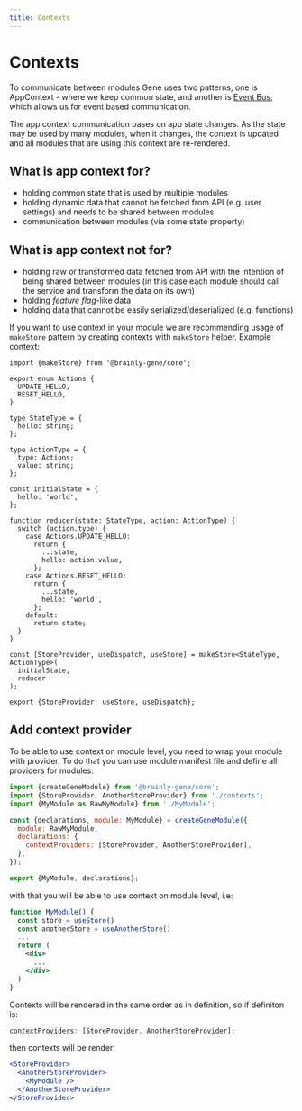 ```yaml
---
title: Contexts
---
```


# Contexts

To communicate between modules Gene uses two patterns, one is AppContext - where we keep common state,
and another is [Event Bus](/gene/eventBus), which allows us for event based communication.

The app context communication bases on app state changes. As the state may be used by many modules, when it changes,
the context is updated and all modules that are using this context are re-rendered.

## What is app context for?
- holding common state that is used by multiple modules
- holding dynamic data that cannot be fetched from API (e.g. user settings) and needs to be shared between modules
- communication between modules (via some state property)

## What is app context **not** for?
- holding raw or transformed data fetched from API with the intention of being shared between modules
(in this case each module should call the service and transform the data on its own)
- holding _feature flag_-like data
- holding data that cannot be easily serialized/deserialized (e.g. functions)


If you want to use context in your module we are recommending usage of `makeStore` pattern by creating contexts with `makeStore` helper.
Example context:

```tsx
import {makeStore} from '@brainly-gene/core';

export enum Actions {
  UPDATE_HELLO,
  RESET_HELLO,
}

type StateType = {
  hello: string;
};

type ActionType = {
  type: Actions;
  value: string;
};

const initialState = {
  hello: 'world',
};

function reducer(state: StateType, action: ActionType) {
  switch (action.type) {
    case Actions.UPDATE_HELLO:
      return {
        ...state,
        hello: action.value,
      };
    case Actions.RESET_HELLO:
      return {
        ...state,
        hello: 'world',
      };
    default:
      return state;
  }
}

const [StoreProvider, useDispatch, useStore] = makeStore<StateType, ActionType>(
  initialState,
  reducer
);

export {StoreProvider, useStore, useDispatch};
```

## Add context provider

To be able to use context on module level, you need to wrap your module with provider. To do that you can use module manifest file and define
all providers for modules:

```jsx
import {createGeneModule} from '@brainly-gene/core';
import {StoreProvider, AnotherStoreProvider} from './contexts';
import {MyModule as RawMyModule} from './MyModule';

const {declarations, module: MyModule} = createGeneModule({
  module: RawMyModule,
  declarations: {
    contextProviders: [StoreProvider, AnotherStoreProvider],
  },
});

export {MyModule, declarations};
```

with that you will be able to use context on module level, i.e:

```jsx
function MyModule() {
  const store = useStore()
  const anotherStore = useAnotherStore()
  ...
  return (
    <div>
      ...
    </div>
  )
}
```

Contexts will be rendered in the same order as in definition, so if definiton is:

```jsx
contextProviders: [StoreProvider, AnotherStoreProvider];
```

then contexts will be render:

```jsx
<StoreProvider>
  <AnotherStoreProvider>
    <MyModule />
  </AnotherStoreProvider>
</StoreProvider>
```
